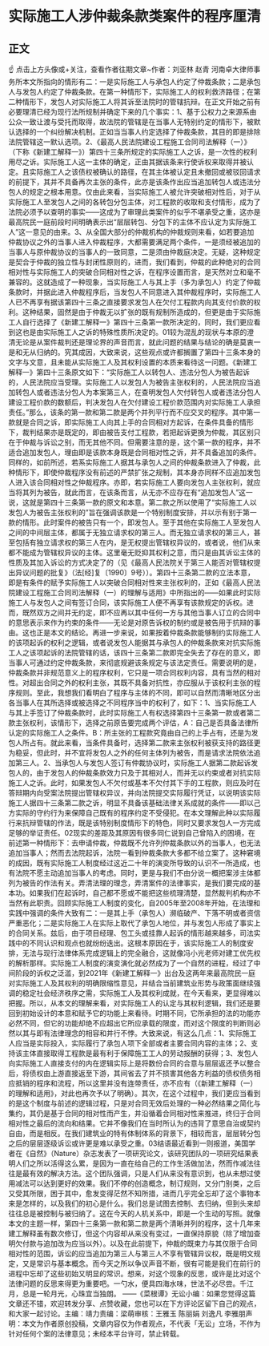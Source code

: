 # 实际施工人涉仲裁条款类案件的程序厘清
## 正文
☝ 点击上方头像或+关注，查看作者往期文章~作者：刘亚林 赵青 河南卓大律师事务所本文所指向的情形有二：一是实际施工人与承包人约定了仲裁条款；二是承包人与发包人约定了仲裁条款。在第一种情形下，实际施工人的权利救济路径；在第二种情形下，发包人对实际施工人将其诉至法院时的管辖抗辩。在正文开始之前有必要理清已经为现行法所规制并确定下来的几个事实：1、基于公权力之来源系由公众一致让渡与受托而取得，故法院的管辖是在当事人无特别约定的情形下，被默认选择的一个纠纷解决机制。正如当当事人约定选择了仲裁条款，其目的即是排除法院管辖这一默认选项。2、《最高人民法院建设工程施工合同司法解释（一）》（下称《新建工解释一》）第四十三条所规定的实际施工人之诉，是一次性的权利用尽之诉。实际施工人这一主体的确定，正由其据该条来行使诉权来取得并被认定。且实际施工人之该债权被确认的路径，在其主体被认定且未撤回或被驳回请求的前提下，其并不具备再次主张的条件，此亦是该条作出应当追加转包人或违法分包人的规定之根本用意。仅由此来看，当实际施工人被允许突破相对性后，对于从实际施工人至发包人之间的各转包分包主体，对工程款的收取和支付情形，成为了法院必须予以查明的事实——这成为了审理此类案件的似乎不堪承受之重，这亦是最高院民一庭前段时间明确表示出“层层转包、分包下的主体不应认定为实际施工人”这一意见的由来。3、从全国大部分的仲裁机构的仲裁规则来看，如若要追加仲裁协议之外的当事人进入仲裁程序，大都需要满足两个条件，一是须经被追加的当事人与原仲裁协议的当事人的一致同意，二是须由仲裁庭决定。无疑，这种规定是契合于仲裁的独立性与封闭性原则的，进而，我们看到，仲裁的此种绝对的合同相对性与实际施工人的突破合同相对性之诉，在程序设置而言，是天然对立和毫不兼容的。这就造成了一种现象，当实际施工人与其上手（多为承包人）约定了仲裁条款时，并据此进入仲裁程序后，当发包人不同意进入其仲裁程序时，实际施工人人已不再享有据该第四十三条之直接要求发包人在欠付工程款内向其支付价款的权利。这种结果，固然是由于仲裁无以扩张的既有规制所造成的，但更是由于实际施工人自行选择了《新建工解释一》第四十三条第一款所决定的，同时，我们更应看到这也是由实际施工人之诉的特殊性质所决定的。01较为混乱的现状与本原的澄清无论是从案件裁判还是理论界的声音而言，就此问题的结果与结论的确是莫衷一是和无从归纳的。究其成因，大致来说，这些观点或许都搁置了第四十三条本身的文字与文意，且未能从实际施工人及其权利设置的本质来看待这一问题。《新建工解释一》第四十三条原文如下：“实际施工人以转包人、违法分包人为被告起诉的，人民法院应当受理。实际施工人以发包人为被告主张权利的，人民法院应当追加转包人或者违法分包人为本案第三人，在查明发包人欠付转包人或者违法分包人建设工程价款的数额后，判决发包人在欠付建设工程价款范围内对实际施工人承担责任。”那么，该条的第一款和第二款是两个并列平行而不应交叉的程序。其中第一款就是合同之诉，即实际施工人向其上手的合同相对方起诉，在条件具备的情形下，裁判结果亦是既定的，即由被告支付工程款，若把起诉更换为仲裁，其区别只在于仲裁与诉讼之别，而无其他不同。但需要注意的是，这个第一款的程序，并不适合追加发包人，理由即是该款本身既是合同相对性之诉，并不具备追加的条件。同样的，如前所述，若系实际施工人据其与承包人之间的仲裁条款进入了仲裁，此种情形下，即使仲裁程序没有前述的严禁扩张之规制，其本身亦同样不应追加发包人进入该合同相对性之仲裁程序。亦即，若实际施工人要向发包人主张权利，就应当将其列为被告，就此而言，在该条而言，从无亦不应存在有“追加发包人”这一说，这就是第四十三条第一款的原文和本意。第二款之所以使用了“实际施工人以发包人为被告主张权利的”旨在强调该款是一个特别制度安排，并以示有别于第一款的情形。此时案件的被告只有一个，即发包人。至于其他在实际施工人至发包人之间的中间层主体，都属于无独立请求权的第三人。而无独立请求权的第三人，甚至包括有独立请求权的第三人在内，是无权提出管辖权异议的，或者说，他们从来都不能成为管辖权异议的主体。这里毫无贬抑其权利之意，而只是由其诉讼主体的性质及其加入诉讼的方式决定了的（见《最高人民法院关于第三人能否对管辖权提出异议问题的批复》（法[经]复〔1990〕9号））。第四十三条第二款的立法本意，即是有条件的赋予实际施工人以突破合同相对性来主张权利的，正如《最高人民法院建设工程施工合同司法解释（一）的理解与适用》中所指出的——如果此时实际施工人与发包人之间有签订合同，该实际施工人便不再享有该款规定的诉权。进而，既然双方之间并无约定，即不应再以其中任何一方与其他当事人订立的合同中的意思表示来作为约束的条件——无论是对原告诉权的制约或是被告用于抗辩的事由。这也正是本文的结论。再进一步来说，如果按着仲裁条款能够制约实际施工人的该项起诉的权利之逻辑，或者说发包人能据其与承包人的仲裁条款来对抗实际施工人之该项起诉的法院管辖的话，该四十三条第二款即完全失去了存在的意义，即当事人可通过约定仲裁条款，来彻底规避该条规定与该法定责任。需要说明的是，仲裁条款并非规范意义上的程序权利，它只是一项合同权利内容，具有当然的相对性。对超出合同之外的权利主张，其既不具备对抗性，亦应服从于该权利主张的程序规则。至此，我想我们看明白了程序与主体的不同，即可以自然而清晰地区分出各当事人在其所选择或被选择之不同程序当中的权利了，如下：1、当实际施工人与其上手签订了仲裁条款时，此时实际施工人有权选择第四十三条第一款或者第二款主张权利，该情形下，选择之前原告要完成两个评估，A：自己是否具备法律所认定的实际施工人之条件。B：所主张的工程款究竟由自己的上手占有，还是为发包人所占有。就此来看，当条件具备时，选择第二款来主张权利被获支持的路径更为稳妥，但此时，并不宜将发包人之外的任何主体列为被告，而是请求法院依法追加第三人。2、当承包人与发包人签订有仲裁协议时，实际施工人据第二款起诉发包人的，由于发包人的仲裁条款效力只及于其相对人，而并无以约束或者对抗实际施工人之诉。此时，如果发包人不欠付或基本不欠付其下手的工程款，则应及时在答辩期内向受案法院提出管辖权异议，并向法院提交实际履行凭证，以说明该实际施工人据四十三条第二款之诉，明显不具备该基础法律关系成就的条件——即以己方实际的守约行为来保障自己既有的程序约定不受侵犯。在本文理解此种以实际履行来抗辩管辖的作法，既是该特别制度情形下的特色，同时又要求发包人一方完成足够的举证责任。02现实的差距及其原因有很多同仁说到自己曾陷入的困境，在前述第一种情形下：去申请仲裁，仲裁既不允许列仲裁条款以外的当事人，也无法追加当事人；然而去法院起诉，法院一看到仲裁条款大多都不给立案了。这种窘境的成因，既有实际施工人制度经过这近二十年的演变所导致的认识不一所造成，也有法院不愿主动追加当事人的考虑。同时，更是与我们不由分说一概把案涉主体都列为被告的作法有关。弄清法理的理念，弄清案件的法律事实，是我们要完成的基本功。如果我们在起诉时，自己都不愿或不能把这些梳理清楚，显然裁判机构亦不当然有此职责。回顾实际施工人制度的变化，自2005年至2008年开始，在法理和实践中强调的条件大致有二：一是其上手（承包人）濒临破产、下落不明或者资信严重恶化；二是实际施工人在实际上取代了承包人地位，并与发包人形成了事实上的合同关系。兹后，由于项目经理、包工头或挂靠人起诉的情形越来越多，司法实践中的不同认识和观点也就纷纷迭出。这根本原因在于，该实际施工人的制度安排，无法与现行法律体系完成逻辑上的完全融合，这就像冯小光老师对建工优先权的解析那样。实际施工人制度的演变演化就必然成为了一个自然的进程，经过了中间阶段的诉权之泛滥，到2021年《新建工解释一》出台及这两年来最高院民一庭对实际施工人及其权利的明确限缩性意见，并结合当前建筑业形势与政策面继续强调的稳定社会经济秩序之需，实际施工人及其权利成就，在今天看来，更显得难以把握。所以，从本文的理解来看，对实际施工人的认定与其权利逻辑，我们还是要回到初始设计的本意和赋予它的功能上来看待。时期不同，它所承担的法的功能亦必然不同，但它的功能却绝不应超出它所应承载的限度，而对这个限度的判断则必然以其与即有法律理念的相容和并行不悖。大致来说，有这么几点：1、实际施工人应当是实际投入，实际履行了承包人项下全部或者主要合同内容的主体；2、支持该主体直接取得工程款是最有利于保障施工工人的劳动报酬的获得；3、发包人向实际施工人直接支付的内在逻辑实际上是将数份合同的合意与层层返还予以整合后，将债权由上游直接返至下游，其间省去了并不损害其他各方利益的债权债务相应抵销的程序和流程，所以这里并没有连带责任，亦不应有（《新建工解释（一）的理解和适用》，对此也再次予以了明确）。其次，在这个过程中，我们更应当看到的是这个制度与前述的逻辑过程，只是对合同无效后处理的一种必然结果之简化与集约，其仍是基于合同的相对性而产生，并沿循着合同相对性来推进，终归于合同相对性之最后的流向和结果。它并不像我们在当时所认为的违背了意思自治或契约自由，而是相反。在我们建筑业的特有体制体系的背景下，相较而言，层层转分包之后的层层逐级诉讼或许更是难以承受之重。03结语最近看到一则报道，美国学者在《自然》（Nature）杂志发表了一项研究论文，该研究团队的一项研究结果表明人们之所以活得这么累，是因为一直在给自己的工作生活做加法，然而作减法往往是最有效的解决方法。这个团队强调，只是人们从来没有意识到，也从未想过使用减法可以达到更好的效果。我们不停的创造概念，制订规则，又分门别类，之后又受其所限，困于其中，愈发变得茫然不知所措，进而几乎完全忘却了这个事物本来是怎样的，以及我们的初心是什么。我们总是试图去控制、去归纳，但到头来却往往总是被控制与被归纳了。这在今天的人机关系中，即是一个生动的写照。就像本文的主题一样，第四十三条第一款和第二款是两个清晰并列的程序，这十几年来建工解释虽有数次修订，但这个内容却从来没有变过，一直保持原貌（除了增加查明欠付款与追加改为应当以外）。以及在此前提下，仲裁的既束力与其仅限于合同相对性的范围，诉讼的应当追加为第三人与第三人不享有管辖异议权，既是明文规定，又是常识与基本概念。而今天之所以争议声音不断，很有可能是我们在前行的进程中忘却了这些初始又明显的常识。想来，对这个现象的反思，或许是比对这个法律问题的反思来得更为重要吧。一勺水，便具四海水味，世法不必尽尝。千江月，总是一轮月光，心珠宜当独朗。 ——《菜根谭》无讼小编：如果您觉得这篇文章还不错，欢迎转发分享、点赞收藏，您也可以在下方评论区留下自己的观点，和大家一起讨论。主编：靖力责编：梁萌审核：王雅玉 陈丽娟 刘逸凡 李雅朋声明：本文为作者原创投稿，文章内容仅为作者观点，不代表「无讼」立场，不作为针对任何个案的法律意见；未经本平台许可，禁止转载。